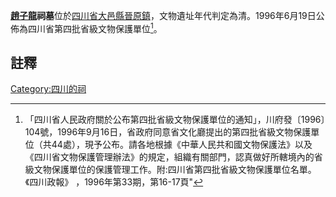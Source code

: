 {{msg:四川省文物保護單位
|名稱 = 趙子龍祠墓
|編號 = 21
|圖片 = 
|級別 = S4
|分類 = 
|時代 = [[清代|清代]]
|地点 = [[四川省|四川省]][[大邑縣|大邑縣]][[晉原鎮|晉原鎮]]
|坐標 =
|登錄 = 1996年6月19日
}}
'''[[趙子龍|趙子龍]]祠墓'''位於[[四川省|四川省]][[大邑縣|大邑縣]][[晉原鎮|晉原鎮]]，文物遺址年代判定為清。1996年6月19日公佈為四川省第四批省級文物保護單位<ref>「四川省人民政府關於公布第四批省級文物保護單位的通知」，川府發〔1996〕104號，1996年9月16日，省政府同意省文化廳提出的第四批省級文物保護單位（共44處），現予公布。請各地根據《中華人民共和國文物保護法》以及《四川省文物保護管理辦法》的規定，組織有關部門，認真做好所轄境內的省級文物保護單位的保護管理工作。附:四川省第四批省級文物保護單位名單。《四川政報》 ，1996年第33期，第16-17頁"</ref>。
==註釋==
{{reflist}}
{{文物保護單位小作品}}

[[Category:四川的祠|Category:四川的祠]]